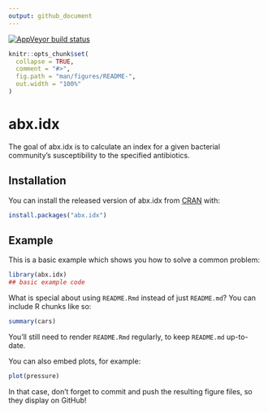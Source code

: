 ```yaml
---
output: github_document
---
```


<!-- badges: start -->
[![AppVeyor build status](https://ci.appveyor.com/api/projects/status/github/tuv292/abx_idx?branch=master&svg=true)](https://ci.appveyor.com/project/tuv292/abx_idx)
<!-- badges: end -->

```r
knitr::opts_chunk$set(
  collapse = TRUE,
  comment = "#>",
  fig.path = "man/figures/README-",
  out.width = "100%"
)
```

# abx.idx

The goal of abx.idx is to calculate an index for a given bacterial community's susceptibility to the specified antibiotics.

## Installation

You can install the released version of abx.idx from [CRAN](https://CRAN.R-project.org) with:

``` r
install.packages("abx.idx")
```

## Example

This is a basic example which shows you how to solve a common problem:

```r
library(abx.idx)
## basic example code
```

What is special about using `README.Rmd` instead of just `README.md`? You can include R chunks like so:

```r
summary(cars)
```

You'll still need to render `README.Rmd` regularly, to keep `README.md` up-to-date.

You can also embed plots, for example:

```r
plot(pressure)
```

In that case, don't forget to commit and push the resulting figure files, so they display on GitHub!
